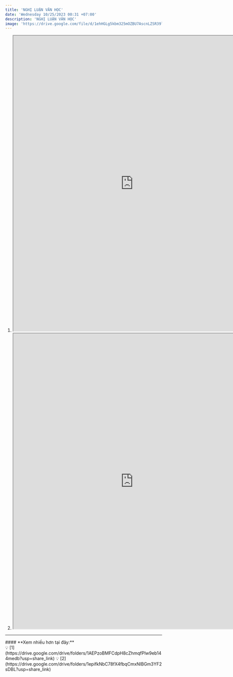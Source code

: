 ```yaml
---
title: 'NGHỊ LUẬN VĂN HỌC'
date: 'Wednesday 10/25/2023 00:31 +07:00'
description: 'NGHỊ LUẬN VĂN HỌC'
image: 'https://drive.google.com/file/d/1ehHGLg5kbm325mOZBU7AscnLZSR39lXn/view?usp=sharing'
---
```


1. <iframe
      src="https://drive.google.com/file/d/1JngtceBN7dnR2HVYBpiMlAZvHkTxLUKX/preview"
      width="770"
      height="950"
      allow="autoplay"
   ></iframe>

2. <iframe
      src="https://drive.google.com/file/d/1wzyMIDgbepuJktHc9CLL9Mt5j5OFnutM/preview"
      width="770"
      height="950"
      allow="autoplay"
   ></iframe>

---
<div className="bg-[#ffefef] w-fit px-2 py-0 space-y-0 rounded-lg mt-4 mx-auto">
#### **Xem nhiều hơn tại đây:**
</div>

<div className="flex align-middle justify-center m-auto">
💡 [1](https://drive.google.com/drive/folders/1AEPzoBMFCdpH8cZhmqfPlw9eb144medb?usp=share_link)
💡 [2](https://drive.google.com/drive/folders/1epifkNbC78fX4fbqCmxNlBGm3YF2sDBL?usp=share_link)
</div>



